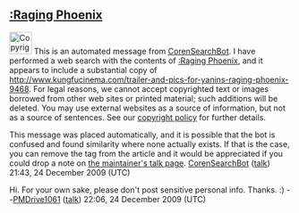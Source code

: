 <article id="25549543" title=User talk:Sjmakaveli26>
	<talkpage id="25549543" title="User talk:Sjmakaveli26">

==[[:Raging Phoenix]]==
[[Image:Copyright-problem.svg|left|40px]]
This is an automated message from [[User:CorenSearchBot|CorenSearchBot]].  I have performed a web search with the contents of [[:Raging Phoenix]], and it appears to include a substantial copy of http://www.kungfucinema.com/trailer-and-pics-for-yanins-raging-phoenix-9468.  For legal reasons, we cannot accept copyrighted text or images borrowed from other web sites or printed material; such additions will be deleted. You may use external websites as a source of information, but not as a source of sentences. See our [[Wikipedia:Copyrights|copyright policy]] for further details.

This message was placed automatically, and it is possible that the bot is confused and found similarity where none actually exists.  If that is the case, you can remove the tag from the article and it would be appreciated if you could drop a note on [[User talk:Coren|the maintainer's talk page]]. [[User:CorenSearchBot|CorenSearchBot]] ([[User talk:CorenSearchBot|talk]]) 21:43, 24 December 2009 (UTC)

Hi.  For your own sake, please don't post sensitive personal info.  Thanks.  :)  --[[User:PMDrive1061|PMDrive1061]] ([[User talk:PMDrive1061|talk]]) 22:06, 24 December 2009 (UTC)
	</talkpage>
</article>